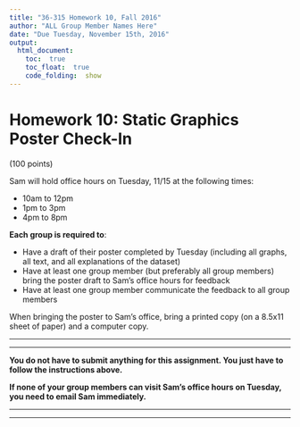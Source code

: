 ```yaml
---
title: "36-315 Homework 10, Fall 2016"
author: "ALL Group Member Names Here"
date: "Due Tuesday, November 15th, 2016"
output: 
  html_document:
    toc:  true
    toc_float:  true
    code_folding:  show
---
```


#  Homework 10:  Static Graphics Poster Check-In

(100 points)

Sam will hold office hours on Tuesday, 11/15 at the following times:

+  10am to 12pm
+  1pm to 3pm
+  4pm to 8pm

**Each group is required to**:

+  Have a draft of their poster completed by Tuesday (including all graphs, all text, and all explanations of the dataset)
+  Have at least one group member (but preferably all group members) bring the poster draft to Sam's office hours for feedback
+  Have at least one group member communicate the feedback to all group members


When bringing the poster to Sam's office, bring a printed copy (on a 8.5x11 sheet of paper) and a computer copy.

***
***

**You do not have to submit anything for this assignment.  You just have to follow the instructions above.**

**If none of your group members can visit Sam's office hours on Tuesday, you need to email Sam immediately.**

***
***
